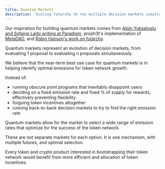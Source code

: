 ```yaml
---
title: Quantum Markets
description: 'Scaling futarchy to run multiple decision markets simultaneously'
---
```


Our inspiration for building quantum markets comes from [Alpin Yukseloglu and Sofaine Larbi writing at Paradigm](https://www.paradigm.xyz/2025/06/quantum-markets), proph3t's implementation of [MetaDAO](https://www.metadao.fi), and [Robin Hanson's work on futarchy](https://mason.gmu.edu/~rhanson/futarchy.html).

Quantum markets represent an evolution of decision markets, from evaluating 1 proposal to evaluating n proposals simultaneously.

We believe that the near-term best use case for quantum markets is in helping identify optimal emissions for token network growth.

Instead of:
- running obscure point programs that inevitably disappoint users
- deciding on a fixed emission rate and fixed % of supply for rewards, effectively preventing flexibility
- forgoing token incentives altogether
- running back-to-back decision markets to try to find the right emission rate

Quantum markets allow for the market to select a wide range of emission rates that optimize for the success of the token network.

These are not separate markets for each option. It is one mechanism, with multiple futures, and optimal selection.

Every token and crypto product interested in bootstrapping their token network would benefit from more efficient and allocation of token incentives.
